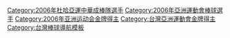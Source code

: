 {{Navbox
|bodyclass=hlist

| name  = 2006年第十五屆卡達杜哈亞運中華成棒代表隊
| title = [[2006年亞洲運動會棒球比賽|<span style="color:white;">2006年第十五屆卡達杜哈亞運棒球比賽</span>]][[中華成棒隊|<span style="color:white;">中華成棒代表隊</span>]]
| titlestyle = background:navy; color:red;
| groupstyle = background:navy; color:#FFFFFF;
|group1=總教練
|list1= 
*3 [[葉志仙]]（[[輔仁大學棒球隊|輔仁]]）
|group2=教練
|list2= 
*32 [[龔榮堂]]（[[台灣體育大學桃園校區棒球隊|國體]]） 
* 65 [[林琨瀚]]（[[文化大學棒球隊|文化]]） 
* 80 [[郭李建夫]]（[[開南大學棒球隊|開南]]）
|group3= 投手
|list3= 
*15 [[李振昌]]（[[台北體院棒球隊|榮工]]） 
* 17 [[林岳平]]（[[統一7-ELEVEn獅|統一]]） 
* 18 [[潘威倫]]（[[統一7-ELEVEn獅|統一]]） 
* 42 [[增菘瑋]]（[[克里夫蘭印地安人|印地安人]][[金斯頓印地安人|高階1A]]） 
* 56 [[郭泓志]]（[[道奇]]） 
* 71 [[姜建銘]]（[[讀賣巨人|巨人]]） 
* 88 [[耿伯軒]]（[[多倫多藍鳥|藍鳥]][[頓尼丁藍鳥|高階1A]]） 
* 98 [[林克謙]]（[[台灣體育大學桃園校區棒球隊|國體]]）
|group4= 捕手
|list4= 
*27 [[葉君璋]]（[[興農牛|興農]]） 
* 41 [[陳峰民]]（[[La New熊隊|La New]]）
|group5= 內野手
|list5= 
*6 [[胡金龍]]（[[道奇]][[查塔努加觀景峰|2A]]） 
* 7 [[陽岱鋼|陽仲壽]]（[[北海道日本火腿鬥士]][[火腿]]） 
* 13 [[陳鏞基]]（[[西雅圖水手|水手]][[西田納西鑽石工|2A]]） 
* 28 [[王傳家]]（[[誠泰Cobras隊|誠泰]]） 
* 31 [[林智勝]]（[[La New熊隊|La New]]） 
* 36 [[石志偉]]（[[La New熊隊|La New]]） 
* 49 [[張泰山]]（[[興農牛|興農]]） 
|group6= 外野手
|list6= 
*5 [[余賢明]]（[[興農牛|興農]]） 
* 24 [[林威助]]（[[阪神虎|阪神]]） 
* 52 [[陳金鋒]]（[[La New熊隊|La New]]） 
* 55 [[謝佳賢]]（[[誠泰Cobras隊|誠泰]]） 
* 66 [[張建銘]]（[[興農牛|興農]]） 
}}<includeonly>[[Category:2006年杜哈亞運中華成棒隊選手]][[Category:2006年亞洲運動會棒球選手]]
[[Category:2006年亚洲运动会金牌得主]][[Category:台灣亞洲運動會金牌得主]]</includeonly><noinclude>[[Category:台灣棒球導航模板]]</noinclude>